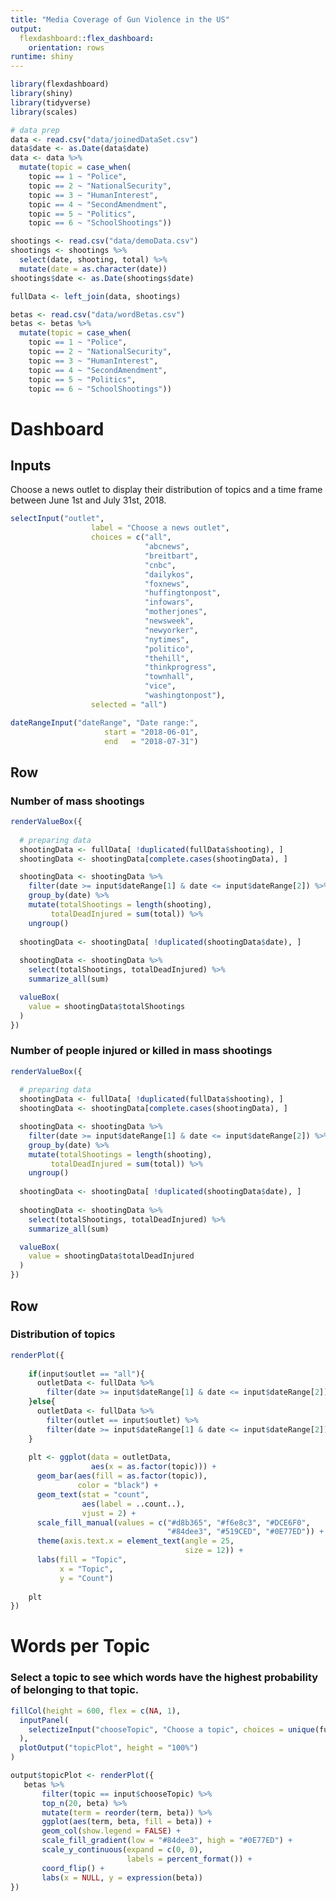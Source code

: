 ```yaml
---
title: "Media Coverage of Gun Violence in the US"
output: 
  flexdashboard::flex_dashboard:
    orientation: rows
runtime: shiny
---
```


```r
library(flexdashboard)
library(shiny)
library(tidyverse)
library(scales)

# data prep
data <- read.csv("data/joinedDataSet.csv")
data$date <- as.Date(data$date)
data <- data %>% 
  mutate(topic = case_when(
    topic == 1 ~ "Police",
    topic == 2 ~ "NationalSecurity",
    topic == 3 ~ "HumanInterest",
    topic == 4 ~ "SecondAmendment",
    topic == 5 ~ "Politics",
    topic == 6 ~ "SchoolShootings"))

shootings <- read.csv("data/demoData.csv")
shootings <- shootings %>% 
  select(date, shooting, total) %>% 
  mutate(date = as.character(date))
shootings$date <- as.Date(shootings$date)

fullData <- left_join(data, shootings)

betas <- read.csv("data/wordBetas.csv")
betas <- betas %>% 
  mutate(topic = case_when(
    topic == 1 ~ "Police",
    topic == 2 ~ "NationalSecurity",
    topic == 3 ~ "HumanInterest",
    topic == 4 ~ "SecondAmendment",
    topic == 5 ~ "Politics",
    topic == 6 ~ "SchoolShootings"))

```

Dashboard {data-icon="fa-bar-chart"}
=======================================================================

Inputs {.sidebar}
-------------------------------------
Choose a news outlet to display their distribution of topics and a time frame between June 1st and July 31st, 2018.

```r
selectInput("outlet", 
                  label = "Choose a news outlet",
                  choices = c("all",
                              "abcnews", 
                              "breitbart",
                              "cnbc", 
                              "dailykos",
                              "foxnews",
                              "huffingtonpost",
                              "infowars",
                              "motherjones",
                              "newsweek",
                              "newyorker",
                              "nytimes",
                              "politico",
                              "thehill",
                              "thinkprogress",
                              "townhall",
                              "vice",
                              "washingtonpost"),
                  selected = "all")

dateRangeInput("dateRange", "Date range:",
                     start = "2018-06-01",
                     end   = "2018-07-31")
```

Row
-----------------------------------------------------------------------

### Number of mass shootings {.value-box}

```r
renderValueBox({
  
  # preparing data
  shootingData <- fullData[ !duplicated(fullData$shooting), ]
  shootingData <- shootingData[complete.cases(shootingData), ]

  shootingData <- shootingData %>%
    filter(date >= input$dateRange[1] & date <= input$dateRange[2]) %>% 
    group_by(date) %>% 
    mutate(totalShootings = length(shooting),
         totalDeadInjured = sum(total)) %>% 
    ungroup() 
    
  shootingData <- shootingData[ !duplicated(shootingData$date), ]
    
  shootingData <- shootingData %>% 
    select(totalShootings, totalDeadInjured) %>% 
    summarize_all(sum) 

  valueBox(
    value = shootingData$totalShootings
  )
})
```

### Number of people injured or killed in mass shootings {.value-box}

```r
renderValueBox({
  
  # preparing data
  shootingData <- fullData[ !duplicated(fullData$shooting), ]
  shootingData <- shootingData[complete.cases(shootingData), ]

  shootingData <- shootingData %>%
    filter(date >= input$dateRange[1] & date <= input$dateRange[2]) %>% 
    group_by(date) %>% 
    mutate(totalShootings = length(shooting),
         totalDeadInjured = sum(total)) %>% 
    ungroup() 
    
  shootingData <- shootingData[ !duplicated(shootingData$date), ]
    
  shootingData <- shootingData %>% 
    select(totalShootings, totalDeadInjured) %>% 
    summarize_all(sum) 

  valueBox(
    value = shootingData$totalDeadInjured
  )
})
```

Row
-----------------------------------------------------------------------

### Distribution of topics

```r

renderPlot({
    
    if(input$outlet == "all"){
      outletData <- fullData %>% 
        filter(date >= input$dateRange[1] & date <= input$dateRange[2])
    }else{
      outletData <- fullData %>% 
        filter(outlet == input$outlet) %>% 
        filter(date >= input$dateRange[1] & date <= input$dateRange[2])
    }
    
    plt <- ggplot(data = outletData, 
                  aes(x = as.factor(topic))) +
      geom_bar(aes(fill = as.factor(topic)),
               color = "black") +
      geom_text(stat = "count", 
                aes(label = ..count..), 
                vjust = 2) +
      scale_fill_manual(values = c("#d8b365", "#f6e8c3", "#DCE6F0", 
                                   "#84dee3", "#519CED", "#0E77ED")) +
      theme(axis.text.x = element_text(angle = 25,
                                       size = 12)) +
      labs(fill = "Topic",
           x = "Topic",
           y = "Count")
    
    plt
})
```

Words per Topic {data-icon="fa-list"}
====================================================================

### Select a topic to see which words have the highest probability of belonging to that topic.

```r

fillCol(height = 600, flex = c(NA, 1), 
  inputPanel(
    selectizeInput("chooseTopic", "Choose a topic", choices = unique(fullData$topic))
  ),
  plotOutput("topicPlot", height = "100%")
)

output$topicPlot <- renderPlot({
   betas %>%
       filter(topic == input$chooseTopic) %>%
       top_n(20, beta) %>%
       mutate(term = reorder(term, beta)) %>%
       ggplot(aes(term, beta, fill = beta)) +
       geom_col(show.legend = FALSE) +
       scale_fill_gradient(low = "#84dee3", high = "#0E77ED") +
       scale_y_continuous(expand = c(0, 0),
                          labels = percent_format()) +
       coord_flip() +
       labs(x = NULL, y = expression(beta))
})
```